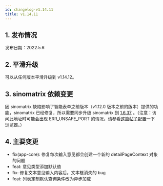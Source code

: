 ```yaml
---
id: changelog-v1.14.11
title: v1.14.11
---
```



## 1. 发布情况

发布日期：2022.5.6

<BundleList
  version="1.14.12"
  frontend="1.14.12"
  backend="1.14.11"
  font="1.13.0"
/>

## 2. 平滑升级

可以从任何版本平滑升级到 v1.14.12。

## 3. sinomatrix 依赖变更

因 sinomatrix 缺陷影响了智能表单之前版本（v1.12.0 版本之前的版本）提供的功能，sinomatrix 已经修复，所以需要同步升级 sinomatrix 到 [1.6.37](http://47.93.34.153:10080/sino-matrix/sino-matrix/blob/master/CHANGELOG.md) 。（注意：访问此地址时可能会出现 ERR_UNSAFE_PORT 的情况，请参看[这篇帖子](https://blog.csdn.net/kjcxmx/article/details/118122483)配置一下浏览器。）

## 4. 主要变更

- fix(app-core): 修复每次输入意见都会创建一个新的 detailPageContext 对象的问题
- feat: 意见类型添加默认值
- fix: 修复文本意见输入内容后，文本框消失的 bug
- feat: 列表定制默认查询条件改为异步加载
